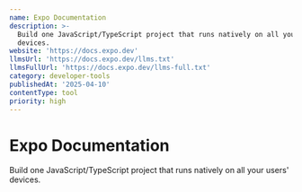 ```yaml
---
name: Expo Documentation
description: >-
  Build one JavaScript/TypeScript project that runs natively on all your users'
  devices.
website: 'https://docs.expo.dev'
llmsUrl: 'https://docs.expo.dev/llms.txt'
llmsFullUrl: 'https://docs.expo.dev/llms-full.txt'
category: developer-tools
publishedAt: '2025-04-10'
contentType: tool
priority: high
---
```


# Expo Documentation

Build one JavaScript/TypeScript project that runs natively on all your users' devices.
